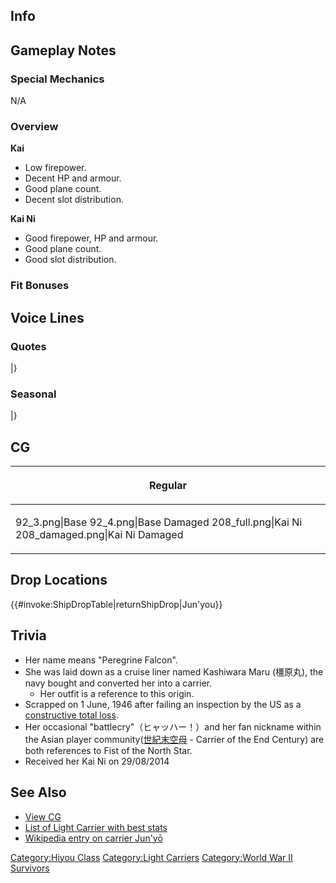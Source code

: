 ==Info==
{{KanmusuInfo|ID=066}}
{{KanmusuInfo|ID=066a}}
{{KanmusuInfo|ID=208}}

==Gameplay Notes==
===Special Mechanics===
N/A

===Overview===
'''Kai'''
* Low firepower.
* Decent HP and armour.
* Good plane count.
* Decent slot distribution.

'''Kai Ni'''
* Good firepower, HP and armour.
* Good plane count.
* Good slot distribution.

===Fit Bonuses===
{{:{{BASEPAGENAME}}/Equipment Bonuses}}
{{clear}}

==Voice Lines==
===Quotes===
{{ShipquoteHeader}}
{{ShipquoteKai
|scenario = Introduction
|origin = 商船改装空母、隼鷹で…す。ヒャーハー。
|translation = I'm the converted carrier, Junyou. Woohoo~
|audio = Junyou_Introduction.ogg
}}
{{ShipquoteKai
|scenario = Library
|origin = 戦時改造を前提に建造した豪華客船、橿原丸。
その改装した姿が空母、隼鷹さ。
ちゃんと戦い抜いて、最後まで生き残ったんだぜ。意外とやるでしょ？
|translation = I'm a luxury liner built with a wartime remodel in mind, Kashiwara Maru.<ref>60% of her cost was subsidised by the IJN on the condition that she be designed with the ability to be converted into a carrier.</ref>
My remodelled form is the carrier, Junyou.
I fought bravely to the end and even managed to survive. Surprising right?<ref>She managed to survive the [https://en.wikipedia.org/wiki/Battle_of_the_Philippine_Sea Battle of the Philippine Sea] and make it to Sasebo where she was surrendered to the Allies at the end of the war. She was declared a constructive loss and scrapped.</ref> 
|audio = Junyou_Library_Intro.ogg
}}
{{ShipquoteKai
|scenario = Secretary 1
|origin = 提督、暇なら手伝ってよ。飛鷹も私も、艦載機結構あんだよね。
|translation = Help me out since you're so free, Admiral. Hiyou and I have a lot of planes.
|audio = Junyou Secretary 2.ogg
}}
{{ShipquoteKai
|scenario = Secretary 2
|origin = あ、提督、お疲れ様さん。え、飲んでなんかないよ。素面だよ。
|translation = Ah, good work, Admiral. Eh, I haven't been drinking. I'm totally sober.
|audio = Junyou Secretary 1.ogg
}}
{{ShipquoteKai
|scenario = Secretary 2
|kai2 = yes
|origin = いや…戦いの後の一杯は格別だね。提督が二人に見えるよ。ヒャハ…ハ…ハ…
|translation = Man... A drink after a battle is great. I can see two Admirals. Hyaha...ha...ha...
|audio = JunyouKaiNi-Sec2.mp3
}}
{{ShipquoteKai
|scenario = Secretary 3
|origin = ちょっと待った。いやな音が聞こえるぜ。敵の偵察機じゃね。
|translation = Wait a minute. I don't like what I'm hearing. Sounds like an enemy recon plane.
|audio = Junyou Secretary 3.ogg
}}
{{ShipquoteKai
|scenario = Secretary 3
|kai2 = yes
|origin = おっと、二日酔いかい提督？舐めだな。これ飲んとけよ。ほらほら。
|translation = Whoa there, do you have a hangover, Admiral? What a lightweight. Drink this. Come on.
|audio = JunyouKaiNi-Sec3.mp3
}}
{{ShipquoteKai
|scenario = Secretary Idle
|kai = yes
|origin = はあ…なんか暇だな。まいっか、飲んじまうかな。えと、熱燗にすっかな。
|translation = *sigh*... I'm kind of bored. Oh well, I'll just go get a drink. Hmmm, hot sake sounds good. 
|audio = JunyouKai-Idle.mp3
}}
{{ShipquoteKai
|scenario = Secretary (Married)
|origin = よ、提督さ、たまには二人でしっぽり飲むかい？いい酒が手に入ったんだよ。あ、大丈夫、肴も持ってきてやんよ。
|translation = Hey, can we go for a drink together once in a while, Admiral? I got my hands on some good alcohol. Ah, it's fine, I got some bar snacks too.
|audio = Junyou Secretary Married.ogg
}}
{{ShipquoteKai
|scenario = Wedding
|origin = 私も正規空母に負けないように結構頑張ったんだ。それを分かってくれた提督は、あんただけっさ。な、キスしてやるよ。
|translation = I did my best to not lose to the standard carriers. You're the only admiral who understands that. Hey, just kiss me.
|audio = Junyou Wedding.ogg
}}
{{ShipquoteKai
|scenario = Player's Score
|origin = 提督に通信だって。なんだって？
|translation = It's a message for you, Admiral. What is it?
|audio = Junyou Show players score.ogg
}}
{{ShipquoteKai
|scenario = Player's Score
|kai = yes
|origin = そうだな。たまには状況を整理してみんのも悪くないね。どんな感じさ？うん？
|translation = That's right. You need to settle the situation once in a while. How is it? Good?
|audio = JunyouKaiNi-PlayerScore.mp3
}}
{{ShipquoteKai
|scenario = Joining the Fleet
|origin = 行くぜ。隼鷹、出撃する。
|translation = Let's go. Junyou, sortieing.
|audio = Junyou Joining a fleet.ogg
}}
{{ShipquoteKai
|scenario = Joining the Fleet
|kai2 = yes
|origin = よし…改装強化済みの隼鷹さん出撃しちゃう。抜錨。
|translation = Alright... I'm going to sortie now that my remodel is complete. Set sail.
|audio = JunyouKaiNi-JoinFleet.mp3
}}
{{ShipquoteKai
|scenario = Equipment 1
|origin = いねえ。意外と私、やるからねぇ。
|translation = Nice. Surprisingly, it suits me.
|audio = Junyou Equipment 1.ogg
}}
{{ShipquoteKai
|scenario = Equipment 2
|origin = カー、かっこいいな。自分に惚れそうだよ～。
|translation = S-so cool. Damn, I look good~
|audio = Junyou Equipment 2.ogg
}}
{{ShipquoteKai
|scenario = Equipment 3
|origin = いける、いける。
|translation = I can get it done.
|audio = Junyou Equipment 3.ogg
}}
{{ShipquoteKai
|scenario = Equipment 3
|kai2 = yes
|origin = 全然…いけるいける。
|translation = No problem... I can get it done.
|audio = JunyouKaiNi-Equip3.mp3
}}
{{ShipquoteKai
|scenario = Supply
|origin = ありがたいな。酒保の方にも補給を頼むぞ。大事大事。
|translation = Thanks. Please resupply the liquor too. It's really important.
|audio = Junyou Supply.ogg
}}
{{ShipquoteKai
|scenario = Docking (Minor Damage)
|origin = まぁ、たいしたことないけどっさ、一応ね。
|translation = Well, at least it's nothing major.
|audio = Junyou Docking minor damage.ogg
}}
{{ShipquoteKai
|scenario = Docking (Minor Damage)
|kai2 = yes
|origin = か…風呂が傷口に染みるね。お酒とか持ち込んじゃダメなんかな。ねぇ？
|translation = Gah... The bath stings my injuries. I don't suppose I can bring along some alcohol. Can I?
|audio = JunyouKaiNi-DockMinor.mp3
}}
{{ShipquoteKai
|scenario = Docking (Major Damage)
|origin = ま、装甲だきゃ薄いからな。私と飛鷹ってば、仕方ないね。
|translation = Well, I'm lightly armoured over there. Hiyou and I can't help it.
|audio = Junyou Docking moderate damage.ogg
}}
{{ShipquoteKai
|scenario = Construction
|origin = 新しい仲間が来るよ。歓迎会しよ。
|translation = A new comrade has come. Let's have a welcome party.
|audio = Junyou Ship construction.ogg
}}
{{ShipquoteKai
|scenario = Returning from Sortie
|origin = 艦隊が帰ってきたよ。お疲れさん。
|translation = The fleet has returned. Good work.
|audio = Junyou Return from sortie.ogg
}}
{{ShipquoteKai
|scenario = Starting a Sortie
|origin = 私と飛鷹がいりゃ。ま、機動部隊って言えるっしょ、な。
|translation = Hiyou and I are here. Well, we can be called a "Task Force" right.
|audio = Junyou Start a sortie.ogg
}}
{{ShipquoteKai
|scenario = Starting a Battle
|origin = ぱーと行こうぜ。パーとな！
|translation = Let's start with a bang. A bang!
|audio = Junyou Battle start.ogg
}}
{{ShipquoteKai
|scenario = Attack
|origin = へへん。ここで全力で叩くのさ、行け。
|translation = Heheh. I'll strike you with my full power now, go.
|audio = Junyou Attack.ogg
}}
{{ShipquoteKai
|scenario = Air Battle
|origin = そうだね、天山とか流星とかほしいよね。
|translation = That's right, I want some Tenzans or Ryuuseis.
|audio = Junyou Air battle.ogg
}}
{{ShipquoteKai
|scenario = Air Battle
|kai2 = yes
|origin = そうだね。烈風や流星。これで行きたいね。カ…ハ…ハ…
|translation = That's right. Reppu and Ryuusei. I want them. Gahaha...
|audio = JunyouKaiNi-AirBattle.mp3
}}
{{ShipquoteKai
|scenario = Night Battle
|origin = よーし、攻撃隊！発艦しちゃってー！
|translation = Alright, attack corps! Take off!
|audio = Junyou Night battle.ogg
}}
{{ShipquoteKai
|scenario = Night Battle
|kai2 = yes
|origin = ヒャーハー！者共かかれ…
|translation = Whoohoo~! Go get them...
|audio = JunyouKaiNi-NightBattle.mp3
}}
{{ShipquoteKai
|scenario = MVP
|origin = な、意外と行けてんだろ、私。結構、艦載機運用能力も高いしさ、ヒヒー。
|translation = I did surprisingly well huh. My planes performed very well. Hehe.
|audio = Junyou MVP.ogg
}}
{{ShipquoteKai
|scenario = Minor Damage 1
|origin = やべ。
|translation = Uhoh.
|audio = Junyou Minor damaged 1.ogg
}}
{{ShipquoteKai
|scenario = Minor Damage 1
|kai2 = yes
|origin = ウヒャー…やべ…
|translation = Whoa... Not good...
|audio = JunyouKaiNi-MinorDamage1.mp3
}}
{{ShipquoteKai
|scenario = Minor Damage 2
|origin = だから装甲薄いんだって、まじで。
|translation = I told you that place was really thinly armoured.
|audio = Junyou Minor damaged 2.ogg
}}
{{ShipquoteKai
|scenario = Major Damage
|origin = ううん、こんな格好いやだ。
|translation = Yeah, I don't like this look.
|audio = Junyou Moderately damaged.ogg
}}
{{ShipquoteKai
|scenario = Sunk
|origin = あれ、あれあれ。私沈むの？マジ…
|translation = Huh, huuuh. I'm sinking? Seriously...
|audio = Junyou Sunk.ogg
}}
|} <references/>

{{clear}}

===Seasonal===
{{SeasonalHeaderOld}}
{{SeasonalQuote
|scenario = [[Seasonal/Second_Anniversary|2nd Anniversary]]
|origin = おぉ・・・今日は大切の日じゃ。よし。いい酒をあげて、ヤハしをぜ。
|translation =	Oooh…  Today is an important day. Alright, I’ll get some good sake and live it up.
|audio =066_Jyunyou _2ndAnniv.mp3
|notes = 
}}
{{SeasonalQuote
|scenario = [[Seasonal/Coming_of_Spring_2018|Coming of Spring 2018]]
|origin = 春だ！花見だ！酒じゃ！やほぉ〜！
|translation =	Spring! Cherry blossom viewing! Booze! YAHOOO!
|audio = Junyou_Spring_2018_Sec1.mp3
|notes = 
}}
{{SeasonalQuote
|scenario = [[Seasonal/Fifth_Anniversary|5th Anniversary]]
|origin = 五周年。よぉし！いい酒で乾杯！やほぉ！
|translation =	It’s the 5th Anniversary. Alriiigh! Let’s have a toast with some good booze! Yahooo!
|audio = Junyou_5th_Anniversary_Sec1.mp3
|notes = 
}}
{{SeasonalQuote
|scenario = [[Seasonal/Rainy_Season_2018|Rainy Season 2018]]
|origin = 雨か…こいつは、もう…飲むしかないな！なぁ！？
|translation =	It’s raining… It’s finally time… to drink! Right!? 
|audio = Junyou_Rainy_Season_2018_Sec1.mp3
|notes = 
}}
{{SeasonalQuote
|scenario = [[Seasonal/Summer_2018|Summer 2018]]
|origin = 夏だ！やーほぉ！浜辺で酒盛りはいいねぇ。
|translation =	It's summer! Yahooo! Having a drink on the beach is great.
|audio = Junyou_Summer_2018_Sec1.mp3
|notes = 
}}
{{SeasonalQuote
|scenario = [[Seasonal/Christmas_2018|Christmas 2018]]
|origin = 酒がうまいぜ！鳥もうまいぜ！やーはー！最高だ！
|translation =	The booze is delicious! The chicken is delicious too! Yahooo! This is the greatest!
|audio = Junyou_Christmas_2018_Sec1.mp3
|notes = 
}}
{{SeasonalQuote
|scenario = [[Seasonal/New_Year_2019|New Years 2019]]
|origin = てーへーとく…ひーくー…うわぁ、飲みすぎた…あけおめ…ひーくー…
|translation =	Abmeerall... *hic*... Whoa, I drank too much... Happy New Year... *hic*...
|audio = Junyou_New_Year_2019_Sec1.mp3
|notes = 
}}
{{SeasonalQuote
|scenario = [[Seasonal/Sixth_Anniversary|6th Anniversary]]
|origin = なんと、六周年！よし！いい酒で乾杯！やーほー！
|translation =	It's the 6th Anniversary! Alright! Let's have a toast with some good booze! Yahooo!
|audio = Junyou_6th_Anniversary_Sec2.mp3
|notes = Secretary 2
}}
{{SeasonalQuote
|scenario = [[Seasonal/Eighth_Anniversary|8th Anniversary]]
|origin = ついに八周年さ！よし、よし、いい酒で乾杯！やっは〜！
|translation =	It's the 8th Anniversary! Alright, let's have a toast with some good booze! Yahoo!
|audio = Junyou_8th Anniversary_Secretary_1.mp3
|notes = 
}}
|}<references/>

{{clear}}

==CG==
{| class="mw-collapsible mw-collapsed wikitable" style="width: 100%;"
!Regular
|-
|<gallery>
92_3.png|Base
92_4.png|Base Damaged
208_full.png|Kai Ni
208_damaged.png|Kai Ni Damaged
</gallery>
|}

== Drop Locations ==
{{#invoke:ShipDropTable|returnShipDrop|Jun'you}}

==Trivia==
*Her name means "Peregrine Falcon".
*She was laid down as a cruise liner named Kashiwara Maru (橿原丸), the navy bought and converted her into a carrier.
**Her outfit is a reference to this origin.
*Scrapped on 1 June, 1946 after failing an inspection by the US as a [[wikipedia:Marine_insurance#Actual_total_loss_and_constructive_total_loss|constructive total loss]].
*Her occasional "battlecry"（ヒャッハー！）and her fan nickname within the Asian player community([http://wikiwiki.jp/kancolle/?%C8%BB%C2%EB 世紀末空母] - Carrier of the End Century) are both references to Fist of the North Star.
* Received her Kai Ni on 29/08/2014

==See Also==
*[[{{PAGENAME}}/Gallery|View {{PAGENAME}} CG]]
*[[EliteCVL|List of Light Carrier with best stats]]
*[[wikipedia:Japanese aircraft carrier Jun'yō|Wikipedia entry on carrier Jun'yō]]
{{shiplist}}
[[Category:Hiyou Class]]
[[Category:Light Carriers]]
[[Category:World War II Survivors]]